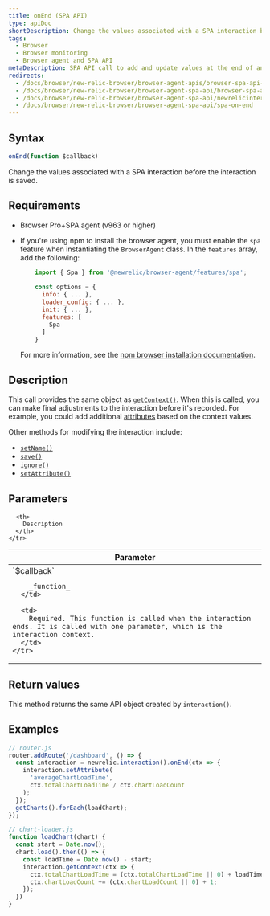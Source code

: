 ```yaml
---
title: onEnd (SPA API)
type: apiDoc
shortDescription: Change the values associated with a SPA interaction before the interaction is saved .
tags:
  - Browser
  - Browser monitoring
  - Browser agent and SPA API
metaDescription: SPA API call to add and update values at the end of an interaction event for browser monitoring.
redirects:
  - /docs/browser/new-relic-browser/browser-agent-apis/browser-spa-api-newrelicinteractiononend
  - /docs/browser/new-relic-browser/browser-agent-spa-api/browser-spa-api-newrelicinteractiononend
  - /docs/browser/new-relic-browser/browser-agent-spa-api/newrelicinteractiononend-browser-spa-agent-api
  - /docs/browser/new-relic-browser/browser-agent-spa-api/spa-on-end
---
```



## Syntax

```js
onEnd(function $callback)
```

Change the values associated with a SPA interaction before the interaction is saved.

## Requirements

* Browser Pro+SPA agent (v963 or higher)
* If you're using npm to install the browser agent, you must enable the `spa` feature when instantiating the `BrowserAgent` class. In the `features` array, add the following:

  ```js
      import { Spa } from '@newrelic/browser-agent/features/spa';
      
      const options = {
        info: { ... },
        loader_config: { ... },
        init: { ... },
        features: [
          Spa
        ]
      }
  ```

  For more information, see the [npm browser installation documentation](https://www.npmjs.com/package/@newrelic/browser-agent#new-relic-browser-agent).

## Description

This call provides the same object as [`getContext()`](/docs/browser/new-relic-browser/browser-agent-apis/browser-spa-api-newrelicinteractiongetcontext). When this is called, you can make final adjustments to the interaction before it's recorded. For example, you could add additional [attributes](/docs/using-new-relic/welcome-new-relic/getting-started/glossary#attribute) based on the context values.

Other methods for modifying the interaction include:

* [`setName()`](/docs/browser/new-relic-browser/browser-agent-apis/browser-spa-api-newrelicinteractionsetname)
* [`save()`](/docs/browser/new-relic-browser/browser-agent-apis/browser-spa-api-newrelicinteractionsave)
* [`ignore()`](/docs/browser/new-relic-browser/browser-agent-apis/browser-spa-api-newrelicinteractionignore)
* [`setAttribute()`](/docs/browser/new-relic-browser/browser-agent-apis/browser-spa-api-newrelicinteractionsetattribute)

## Parameters

<table>
  <thead>
    <tr>
      <th width="25%">
        Parameter
      </th>

      <th>
        Description
      </th>
    </tr>
  </thead>

  <tbody>
    <tr>
      <td>
        `$callback`

        _function_
      </td>

      <td>
        Required. This function is called when the interaction ends. It is called with one parameter, which is the interaction context.
      </td>
    </tr>
  </tbody>
</table>

## Return values

This method returns the same API object created by `interaction()`.

## Examples

```js
// router.js
router.addRoute('/dashboard', () => {
  const interaction = newrelic.interaction().onEnd(ctx => {
    interaction.setAttribute(
      'averageChartLoadTime',
      ctx.totalChartLoadTime / ctx.chartLoadCount
    );
  });
  getCharts().forEach(loadChart);
});

// chart-loader.js
function loadChart(chart) {
  const start = Date.now();
  chart.load().then(() => {
    const loadTime = Date.now() - start;
    interaction.getContext(ctx => {
      ctx.totalChartLoadTime = (ctx.totalChartLoadTime || 0) + loadTime;
      ctx.chartLoadCount += (ctx.chartLoadCount || 0) + 1;
    });
  })
}
```
